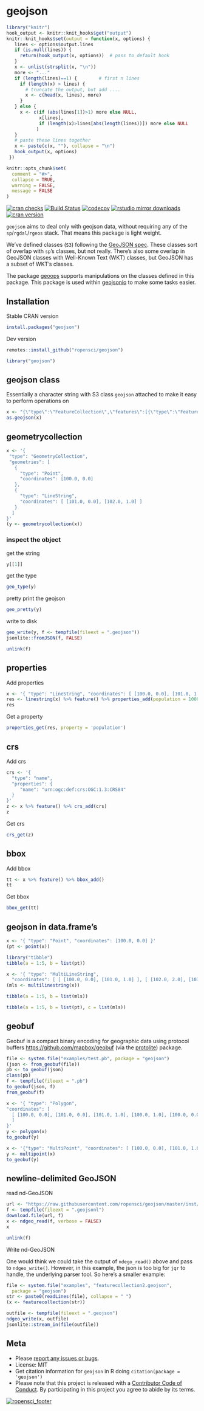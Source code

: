 geojson
=======

```r
library("knitr")
hook_output <- knitr::knit_hooks$get("output")
knitr::knit_hooks$set(output = function(x, options) {
   lines <- options$output.lines
   if (is.null(lines)) {
     return(hook_output(x, options))  # pass to default hook
   }
   x <- unlist(strsplit(x, "\n"))
   more <- "..."
   if (length(lines)==1) {        # first n lines
     if (length(x) > lines) {
       # truncate the output, but add ....
       x <- c(head(x, lines), more)
     }
   } else {
     x <- c(if (abs(lines[1])>1) more else NULL,
            x[lines],
            if (length(x)>lines[abs(length(lines))]) more else NULL
           )
   }
   # paste these lines together
   x <- paste(c(x, ""), collapse = "\n")
   hook_output(x, options)
 })

knitr::opts_chunk$set(
  comment = "#>",
  collapse = TRUE,
  warning = FALSE,
  message = FALSE
)
```

[![cran checks](https://cranchecks.info/badges/worst/geojson)](https://cranchecks.info/pkgs/geojson)
[![Build Status](https://travis-ci.org/ropensci/geojson.svg?branch=master)](https://travis-ci.org/ropensci/geojson)
[![codecov](https://codecov.io/gh/ropensci/geojson/branch/master/graph/badge.svg)](https://codecov.io/gh/ropensci/geojson)
[![rstudio mirror downloads](https://cranlogs.r-pkg.org/badges/geojson)](https://github.com/metacran/cranlogs.app)
[![cran version](https://www.r-pkg.org/badges/version/geojson)](https://cran.r-project.org/package=geojson)

`geojson` aims to deal only with geojson data, without requiring any of the
`sp`/`rgdal`/`rgeos` stack.  That means this package is light weight.

We've defined classes (`S3`) following the [GeoJSON spec][geojsonspec]. These
classes sort of overlap with `sp`'s classes, but not really. There's also some
overlap in GeoJSON classes with Well-Known Text (WKT) classes, but GeoJSON has a
subset of WKT's classes.

The package [geoops](https://github.com/ropenscilabs/geoops) supports manipulations on
the classes defined in this package. This package is used within
[geojsonio](https://github.com/ropensci/geojsonio) to make some tasks easier.

## Installation

Stable CRAN version

```r
install.packages("geojson")
```

Dev version

```r
remotes::install_github("ropensci/geojson")
```

```r
library("geojson")
```

## geojson class

Essentially a character string with S3 class `geojson` attached to make it
easy to perform operations on

```r
x <- "{\"type\":\"FeatureCollection\",\"features\":[{\"type\":\"Feature\",\"geometry\":{\"type\":\"Point\",\"coordinates\":[-99.74,32.45]},\"properties\":{}}]}"
as.geojson(x)
```

## geometrycollection

```r
x <- '{
 "type": "GeometryCollection",
 "geometries": [
   {
     "type": "Point",
     "coordinates": [100.0, 0.0]
   },
   {
     "type": "LineString",
     "coordinates": [ [101.0, 0.0], [102.0, 1.0] ]
   }
  ]
}'
(y <- geometrycollection(x))
```

### inspect the object

get the string

```r
y[[1]]
```

get the type

```r
geo_type(y)
```

pretty print the geojson

```r
geo_pretty(y)
```

write to disk

```r
geo_write(y, f <- tempfile(fileext = ".geojson"))
jsonlite::fromJSON(f, FALSE)
```

```r
unlink(f)
```

## properties

Add properties

```r
x <- '{ "type": "LineString", "coordinates": [ [100.0, 0.0], [101.0, 1.0] ]}'
res <- linestring(x) %>% feature() %>% properties_add(population = 1000)
res
```

Get a property

```r
properties_get(res, property = 'population')
```

## crs

Add crs

```r
crs <- '{
  "type": "name",
  "properties": {
     "name": "urn:ogc:def:crs:OGC:1.3:CRS84"
  }
}'
z <- x %>% feature() %>% crs_add(crs)
z
```

Get crs

```r
crs_get(z)
```

## bbox

Add bbox

```r
tt <- x %>% feature() %>% bbox_add()
tt
```

Get bbox

```r
bbox_get(tt)
```


## geojson in data.frame's

```r
x <- '{ "type": "Point", "coordinates": [100.0, 0.0] }'
(pt <- point(x))
```

```r
library("tibble")
tibble(a = 1:5, b = list(pt))
```

```r
x <- '{ "type": "MultiLineString",
  "coordinates": [ [ [100.0, 0.0], [101.0, 1.0] ], [ [102.0, 2.0], [103.0, 3.0] ] ] }'
(mls <- multilinestring(x))
```

```r
tibble(a = 1:5, b = list(mls))
```

```r
tibble(a = 1:5, b = list(pt), c = list(mls))
```

## geobuf

Geobuf is a compact binary encoding for geographic data
using protocol buffers <https://github.com/mapbox/geobuf> (via the [protolite][])
package.

```r
file <- system.file("examples/test.pb", package = "geojson")
(json <- from_geobuf(file))
pb <- to_geobuf(json)
class(pb)
f <- tempfile(fileext = ".pb")
to_geobuf(json, f)
from_geobuf(f)

x <- '{ "type": "Polygon",
"coordinates": [
  [ [100.0, 0.0], [101.0, 0.0], [101.0, 1.0], [100.0, 1.0], [100.0, 0.0] ]
  ]
}'
y <- polygon(x)
to_geobuf(y)

x <- '{"type": "MultiPoint", "coordinates": [ [100.0, 0.0], [101.0, 1.0] ] }'
y <- multipoint(x)
to_geobuf(y)
```

## newline-delimited GeoJSON

read nd-GeoJSON

```r
url <- "https://raw.githubusercontent.com/ropensci/geojson/master/inst/examples/ndgeojson1.json"
f <- tempfile(fileext = ".geojsonl")
download.file(url, f)
x <- ndgeo_read(f, verbose = FALSE)
x
```

```r
unlink(f)
```

Write nd-GeoJSON

One would think we could take the output of `ndego_read()` above
and pass to `ndgeo_write()`. However, in this example, the json is too big
for `jqr` to handle, the underlying parser tool. So here's a smaller 
example:


```r
file <- system.file("examples", "featurecollection2.geojson",
  package = "geojson")
str <- paste0(readLines(file), collapse = " ")
(x <- featurecollection(str))
```

```r
outfile <- tempfile(fileext = ".geojson")
ndgeo_write(x, outfile)
jsonlite::stream_in(file(outfile))
```

## Meta

* Please [report any issues or bugs](https://github.com/ropensci/geojson/issues).
* License: MIT
* Get citation information for `geojson` in R doing `citation(package = 'geojson')`
* Please note that this project is released with a [Contributor Code of Conduct][coc].
By participating in this project you agree to abide by its terms.

[![ropensci_footer](https://ropensci.org/public_images/github_footer.png)](https://ropensci.org)


[geojsonspec]: https://tools.ietf.org/html/rfc7946
[jqr]: https://github.com/ropensci/jqr
[jq]: https://github.com/stedolan/jq
[protolite]: https://github.com/jeroen/protolite
[coc]: https://github.com/ropensci/geojson/blob/master/CODE_OF_CONDUCT.md
